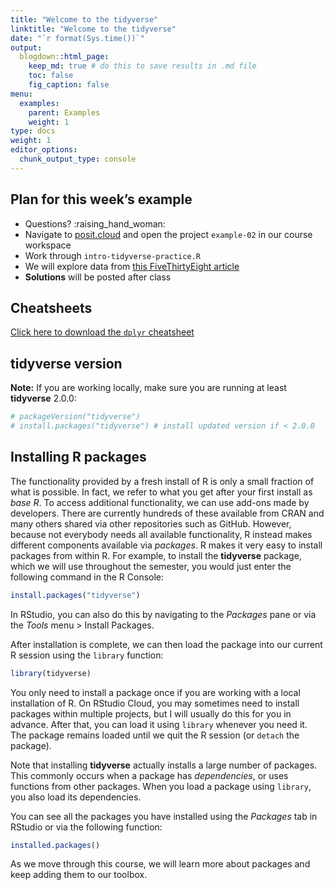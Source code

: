 ```yaml
---
title: "Welcome to the tidyverse"
linktitle: "Welcome to the tidyverse"
date: "`r format(Sys.time())`"
output:
  blogdown::html_page:
    keep_md: true # do this to save results in .md file
    toc: false
    fig_caption: false
menu:
  examples:
    parent: Examples
    weight: 1
type: docs
weight: 1
editor_options:
  chunk_output_type: console
---
```


## Plan for this week's example
- Questions? :raising_hand_woman:
- Navigate to [posit.cloud](http://posit.cloud) and open the project `example-02` in our course workspace
- Work through `intro-tidyverse-practice.R`
- We will explore data from [this FiveThirtyEight article](https://fivethirtyeight.com/features/the-economic-guide-to-picking-a-college-major/)
  <!-- - On our own devices: 1. Getting Comfortable with Data Frames -->
  <!-- - As a group: discuss results, answer questions -->
  <!-- - On our own devices: 2. Using Functions in Packages -->
- **Solutions** will be posted after class


## Cheatsheets

[Click here to download the `dplyr` cheatsheet](https://rstudio.github.io/cheatsheets/data-transformation.pdf)


## tidyverse version

**Note:** If you are working locally, make sure you are running at least **tidyverse** 2.0.0:

```r
# packageVersion("tidyverse")
# install.packages("tidyverse") # install updated version if < 2.0.0
```


## Installing R packages

The functionality provided by a fresh install of R is only a small fraction of what is possible. In fact, we refer to what you get after your first install as _base R_. To access additional functionality, we can use add-ons made by developers. There are currently hundreds of these available from CRAN and many others shared via other repositories such as GitHub. However, because not everybody needs all available functionality, R instead makes different components available via _packages_. R makes it very easy to install packages from within R. For example, to install the __tidyverse__ package, which we will use throughout the semester, you would just enter the following command in the R Console:

```r
install.packages("tidyverse")
```

In RStudio, you can also do this by navigating to the _Packages_ pane or via the _Tools_ menu > Install Packages.

After installation is complete, we can then load the package into our current R session using the `library` function:

```r
library(tidyverse)
```

You only need to install a package once if you are working with a local installation of R. On RStudio Cloud, you may sometimes need to install packages within multiple projects, but I will usually do this for you in advance. After that, you can load it using `library` whenever you need it. The package remains loaded until we quit the R session (or `detach` the package).

Note that installing __tidyverse__ actually installs a large number of packages. This commonly occurs when a package has *dependencies*, or uses functions from other packages. When you load a package using `library`, you also load its dependencies.

You can see all the packages you have installed using the _Packages_ tab in RStudio or via the following function:

```r
installed.packages()
```

As we move through this course, we will learn more about packages and keep adding them to our toolbox.


<!-- **Note that in this course (at least, on most browsers), grey boxes are used to show R code typed into the R console. The symbol `##` is used to denote what the R console outputs.** -->
